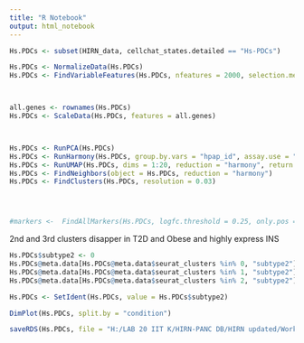 ---
title: "R Notebook"
output: html_notebook
---

```{r}
Hs.PDCs <- subset(HIRN_data, cellchat_states.detailed == "Hs-PDCs")

Hs.PDCs <- NormalizeData(Hs.PDCs)
Hs.PDCs <- FindVariableFeatures(Hs.PDCs, nfeatures = 2000, selection.method = 'vst')



all.genes <- rownames(Hs.PDCs)
Hs.PDCs <- ScaleData(Hs.PDCs, features = all.genes)



Hs.PDCs <- RunPCA(Hs.PDCs)
Hs.PDCs <- RunHarmony(Hs.PDCs, group.by.vars = "hpap_id", assay.use = "RNA") 
Hs.PDCs <- RunUMAP(Hs.PDCs, dims = 1:20, reduction = "harmony", return.model= T)
Hs.PDCs <- FindNeighbors(object = Hs.PDCs, reduction = "harmony") 
Hs.PDCs <- FindClusters(Hs.PDCs, resolution = 0.03)




#markers <-  FindAllMarkers(Hs.PDCs, logfc.threshold = 0.25, only.pos = T)

```

2nd and 3rd clusters disapper in T2D and Obese and highly express INS
```{r}
Hs.PDCs$subtype2 <- 0
Hs.PDCs@meta.data[Hs.PDCs@meta.data$seurat_clusters %in% 0, "subtype2"] <- "Hs-PDCs 1"
Hs.PDCs@meta.data[Hs.PDCs@meta.data$seurat_clusters %in% 1, "subtype2"] <- "Hs-PDCs 2"
Hs.PDCs@meta.data[Hs.PDCs@meta.data$seurat_clusters %in% 2, "subtype2"] <- "Hs-PDCs 3"

Hs.PDCs <- SetIdent(Hs.PDCs, value = Hs.PDCs$subtype2)

DimPlot(Hs.PDCs, split.by = "condition")

saveRDS(Hs.PDCs, file = "H:/LAB 20 IIT K/HIRN-PANC DB/HIRN updated/Working rds/HIRN PDCs 0.03res JT.rds")
```

